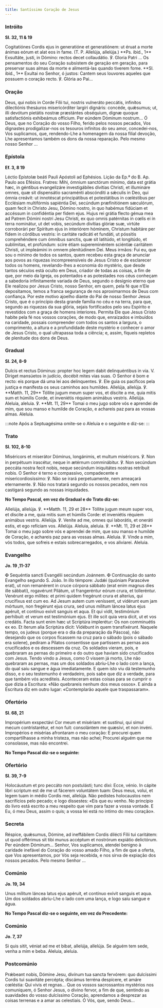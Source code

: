 ```yaml
---
title: Santíssimo Coração de Jesus
---
```


### Intróito

**Sl. 32, 11 & 19**

<div class="side-by-side not-content">
  <span>
    Cogitatiónes Cordis ejus in generatióne et generatiónem: ut éruat a morte ánimas eórum et alat
    eos in fame. (T. P. Allelúja, allelúja.) **Ps. ibid., 1** Exsultáte, justi, in Dómino: rectos
    decet collaudátio. ℣. Gloria Patri ...
  </span>
  <span>
    Os pensamentos do seu Coração subsistem de geração em geração, para preservar suas almas da
    morte e alimentá-las quando tiverem fome. **Sl. ibid., 1** Exultai no Senhor, ó justos: Cantem
    seus louvores aqueles que possuem o coração recto. ℣. Glória ao Pai...
  </span>
</div>

### Oração

<div class="side-by-side not-content">
  <span>
    Deus, qui nobis in Corde Fílii tui, nostris vulneráto peccátis, infinítos dilectiónis thesáuros
    misericórditer largíri dignáris: concéde, quǽsumus; ut, illi devótum pietátis nostræ præstántes
    obséquium, dignæ quoque satisfactiónis exhibeámus offícium. Per eúndem Dóminum nostrum...
  </span>
  <span>
    Ó Deus, que no Coração do vosso Filho, ferido pelos nossos pecados, Vos dignastes
    prodigalizar-nos os tesouros infinitos do seu amor, concedei-nos, Vos suplicamos, que,
    rendendo-Lhe a homenagem da nossa filial devoção, Lhe apresentamos também os dons da nossa
    reparação. Pelo mesmo nosso Senhor ...
  </span>
</div>

### Epístola

**Ef. 3, 8 19**

<div class="side-by-side not-content">
  <span>Léctio Epístolæ beáti Pauli Apóstoli ad Ephésios.</span>
  <span>Lição da Ep.ª do B. Ap. Paulo aos Efésios.</span>
  <span>
    Fratres: Mihi, ómnium sanctórum mínimo, data est grátia hæc, in géntibus evangelizáre
    investigábiles divítias Christi, et illumináre omnes, quæ sit dispensátio sacraménti abscónditi
    a sǽculis in Deo, qui ómnia creávit: ut innotéscat principátibus et potestátibus in cœléstibus
    per Ecclésiam multifórmis sapiéntia Dei, secúndum præfinitiónem sæculórum, quam fecit in Christo
    Jesu, Dómino nostro, in quo habémus fidúciam et accéssum in confidéntia per fidem ejus. Hujus
    rei grátia flecto génua mea ad Patrem Dómini nostri Jesu Christi, ex quo omnis patérnitas in
    cœlis ei in terra nominátur, ut det vobis, secúndum divítias glóriæ suæ, virtúte corroborári per
    Spíritum ejus in interiórem hóminem, Christum habitáre per fidem in córdibus vestris: in
    caritáte radicáti et fundáti, ut póssitis comprehéndere cum ómnibus sanctis, quæ sit latitúdo,
    et longitúdo, et sublímitas, et profúndum: scire étiam supereminéntem sciéntiæ caritátem
    Christi, ut impleámini in omnem plenitúdinem Dei.
  </span>
  <span>
    Meus irmãos: Fui eu, que sou o mínimo de todos os santos, quem recebeu esta graça de anunciar
    aos povos as riquezas incompreensíveis de Jesus Cristo e de esclarecer todos os homens,
    revelando-lhes a economia do mystério, que desde tantos séculos está oculto em Deus, criador de
    todas as coisas, a fim de que, por meio da Igreja, os potentados e as potestades nos céus
    conheçam a sabedoria infinitamente variada de Deus, segundo o desígnio eterno que Ele realizou
    por Jesus Cristo, nosso Senhor, em quem, pela fé que n’Ele depositamos, temos a franca segurança
    de nos aproximarmos de Deus com confiança. Por este motivo ajoelho diante do Pai de nosso Senhor
    Jesus Cristo, que é o princípio desta grande família no céu e na terra, para que, segundo as
    riquezas da sua glória, sejais fortificados pelo seu Espírito e revestidos com a graça de homens
    interiores. Permita Ele que Jesus Cristo habite pela fé nos vossos corações, de modo que,
    enraizados e imbuídos na caridade, possais compreender com todos os santos a largura, o
    comprimento, a altura e a profundidade deste mystério e conhecer o amor de Jesus Cristo, o qual
    ultrapassa toda a ciência; e, assim, fiqueis repletos de plenitude dos dons de Deus.
  </span>
</div>

### Gradual

**Sl. 24, 8-9**

<div class="side-by-side not-content">
  <span>
    Dulcis et rectus Dóminus: propter hoc legem dabit delinquéntibus in via. V. Díriget mansúetos in
    judício, docébit mites vias suas.
  </span>
  <span>
    O Senhor é bom e recto: eis porque dá uma lei aos delinquentes. ℣. Ele guia os pacíficos pela
    justiça e manifesta os seus caminhos aos humildes.
  </span>
  <span>
    Allelúja, allelúja. ℣. **Matth. 11, 29** Tóllite jugum meum super vos, et díscite a me, quia
    mitis sum et húmilis Corde, et inveniétis réquiem animábus vestris. Allelúja.
  </span>
  <span>
    Aleluia, aleluia. ℣. **Mt. 11, 29** Tomai o meu jugo sobre vós e aprendei de mim, que sou manso
    e humilde de Coração, e achareis paz para as vossas almas. Aleluia.
  </span>
</div>

:::note
Após a Septuagésima omite-se o Aleluia e o seguinte e diz-se:
:::

### Trato

**Sl. 102, 8-10**

<div class="side-by-side not-content">
  <span>
    Miséricors et miserátor Dóminus, longánimis, et multum miséricors. ℣. Non in perpétuum
    irascétur, neque in ætérnum comminábitur. ℣. Non secúndum peccáta nostra fecit nobis, neque
    secúndum iniquitátes nostras retríbuit nobis.
  </span>
  <span>
    O Senhor é terno e compassivo, compadecente e misericordiosíssimo: ℣. Não se irará
    perpetuamente, nem ameaçará eternamente. ℣. Não nos tratará segundo os nossos pecados, nem nos
    castigará segundo as nossas iniquidades.
  </span>
</div>

**No Tempo Pascal, em vez do Gradual e do Trato diz-se:**

<div class="side-by-side not-content">
  <span>
    Allelúja, allelúja. ℣. **Matth. 11, 29 et 28** Tóllite jugum meum super vos, et díscite a me,
    quia mitis sum et húmilis Corde: et inveniétis réquiem animábus vestris. Allelúja. ℣. Veníte ad
    me, omnes qui laborátis, et oneráti estis, et ego refíciam vos. Allelúja.
  </span>
  <span>
    Aleluia, aleluia. ℣. **Mt. 11, 29 et 28** Tomai o meu jugo sobre vós e aprendei de mim, que sou
    manso e humilde de Coração, e achareis paz para as vossas almas. Aleluia. ℣. Vinde a mim, vós
    todos, que sofreis e estais sobrecarregados, e vos aliviarei. Aleluia.
  </span>
</div>

### Evangelho

**Jo. 19 ,11-37**

<div class="side-by-side not-content">
  <span>
    <span class="text-red-500">✠</span> Sequéntia sancti Evangélii secúndum Joánnem.
  </span>
  <span>
    <span class="text-red-500">✠</span> Continuação do santo Evangelho segundo S. João.
  </span>
  <span>
    In illo témpore: Judǽi (quóniam Parascéve erat), ut non remanérent in cruce córpora sábbato
    (erat enim magnus dies ille sábbati), rogavérunt Pilátum, ut frangeréntur eórum crura, et
    tolleréntur. Venérunt ergo mílites: et primi quidem fregérunt crura et alteríus, qui crucifíxus
    est cum eo. Ad Jesum autem cum veníssent, ut vidérunt eum jam mórtuum, non fregérunt ejus crura,
    sed unus mílitum láncea latus ejus apéruit, et contínuo exívit sanguis et aqua. Et qui vidit,
    testimónium perhíbuit: et verum est testimónium ejus. Et ille scit quia vera dicit, ut et vos
    credátis. Facta sunt enim hæc ut Scriptúra implerétur: Os non comminuétis ex eo. Et íterum alia
    Scriptúra dicit: Vidébunt in quem transfixérunt.
  </span>
  <span>
    Naquele tempo, os judeus (porque era o dia da preparação da Páscoa), não desejando que os corpos
    ficassem na cruz para o sábado (pois o sábado era solene), pediram a Pilatos consentisse que
    partissem as pernas aos crucificados e os descessem da cruz. Os soldados vieram, pois, e
    quebraram as pernas do primeiro e do outro que haviam sido crucificados com Jesus. Tendo vindo a
    Jesus, como O vissem já morto, Lhe não quebraram as pernas, mas um dos soldados abriu-Lhe o lado
    com a lança, do qual saiu sangue e água imediatamente. E quem isto viu dá testemunho disso, e o
    seu testemunho é verdadeiro, pois sabe que diz a verdade, para que também vós acrediteis.
    Aconteceram estas coisas para se cumprir o que dizia a Escritura: «Não quebrareis nenhum dos
    meus ossos». E ainda a Escritura diz em outro lugar: «Contemplarão aquele que traspassaram».
  </span>
</div>

### Ofertório

**Sl. 68, 21**

<div class="side-by-side not-content">
  <span>
    Impropérium exspectávi Cor meum et misériam: et sustínui, qui simul mecum contristarétur, et non
    fuit: consolántem me quæsívi, et non invéni.
  </span>
  <span>
    Impropérios e misérias afrontaram o meu coração: E procurei quem compartilhasse a minha
    tristeza, mas não achei; Procurei alguém que me consolasse, mas não encontrei.
  </span>
</div>

**No Tempo Pascal diz-se o seguinte:**

### Ofertório

**Sl. 39, 7-9**

<div class="side-by-side not-content">
  <span>
    Holocáustum et pro peccáto non postulásti; tunc dixi: Ecce, vénio. In cápite libri scriptum est
    de me ut fácerem voluntátem tuam: Deus meus, volui, et legem tuam in médio Cordis mei, allelúja.
  </span>
  <span>
    Não pedistes holocaustos nem sacrifícios pelo pecado; e logo dissestes: «Eis que eu venho. No
    princípio do livro está escrito a meu respeito que vim para fazer a vossa vontade. E Eu, ó meu
    Deus, assim o quis; a vossa lei está no íntimo do meu coração».
  </span>
</div>

### Secreta

<div class="side-by-side not-content">
  <span>
    Réspice, quǽsumus, Dómine, ad ineffábilem Cordis dilécti Fílii tui caritátem: ut quod offérimus
    sit tibi munus accéptum et nostrórum expiátio delictórum. Per eúndem Dóminum...
  </span>
  <span>
    Senhor, Vos suplicamos, atendei benigno à caridade inefável do Coração do vosso amado Filho, a
    fim de que a oferta, que Vos apresentamos, por Vós seja recebida, e nos sirva de expiação dos
    nossos pecados. Pelo mesmo Senhor ...
  </span>
</div>

### Comúnio

**Jo. 19, 34**

<div class="side-by-side not-content">
  <span>Unus mílitum láncea latus ejus apéruit, et contínuo exívit sanguis et aqua.</span>
  <span>Um dos soldados abriu-Lhe o lado com uma lança, e logo saiu sangue e água.</span>
</div>

**No Tempo Pascal diz-se o seguinte, em vez do Precedente:**

### Comúnio

**Jo. 7, 37**

<div class="side-by-side not-content">
  <span>Si quis sitit, véniat ad me et bibat, allelúja, allelúja.</span>
  <span>Se alguém tem sede, venha a mim e beba. Aleluia, aleluia.</span>
</div>

### Postcomúnio

<div class="side-by-side not-content">
  <span>
    Prǽbeant nobis, Dómine Jesu, divínum tua sancta fervórem: quo dulcíssimi Cordis tui suavitáte
    percépta; discámus terréna despícere, et amáre cœléstia: Qui vivis et regnas...
  </span>
  <span>
    Que os vossos sacrossantos mystérios nos comuniquem, ó Senhor Jesus, o divino fervor, a fim de
    que, sentindo as suavidades do vosso dulcíssimo Coração, aprendamos a desprezar as coisas
    terrenas e a amar as celestiais. Ó Vós, que, sendo Deus...
  </span>
</div>
